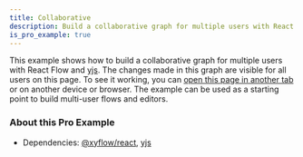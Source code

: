 ```yaml
---
title: Collaborative
description: Build a collaborative graph for multiple users with React Flow and yjs
is_pro_example: true
---
```


This example shows how to build a collaborative graph for multiple users with React Flow and [yjs](https://github.com/yjs/yjs). The changes made in this graph are visible for all users on this page. To see it working, you can [open this page in another tab](/examples/interaction/collaborative) or on another device or browser.
The example can be used as a starting point to build multi-user flows and editors.

<ProExampleViewer slug="collaborative" />

### About this Pro Example

- Dependencies: [@xyflow/react](https://www.npmjs.com/package/@xyflow/react), [yjs](https://www.npmjs.com/package/yjs)

